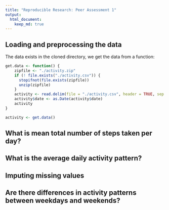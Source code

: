 ```yaml
---
title: "Reproducible Research: Peer Assessment 1"
output: 
  html_document:
    keep_md: true
---
```



## Loading and preprocessing the data

The data exists in the cloned directory, we get the data from a function:

```r
get.data <- function() {
    zipfile <- "./activity.zip"
    if (! file.exists("./activity.csv")) {
      stopifnot(file.exists(zipfile))
      unzip(zipfile)
    }
    activity <- read.delim(file = "./activity.csv", header = TRUE, sep = ",")
    activity$date <- as.Date(activity$date)
    activity
}

activity <- get.data()
```


## What is mean total number of steps taken per day?



## What is the average daily activity pattern?



## Imputing missing values



## Are there differences in activity patterns between weekdays and weekends?
